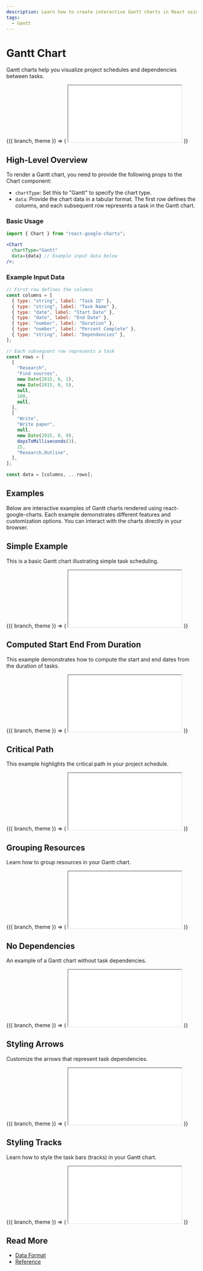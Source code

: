 ```yaml
---
description: Learn how to create interactive Gantt charts in React using react-google-charts. This guide provides examples with live demos and covers data formatting, customization options and task dependencies.
tags:
  - Gantt
---
```



# Gantt Chart

Gantt charts help you visualize project schedules and dependencies between tasks.

<ContextProvider>
  {({ branch, theme }) => (
    <iframe
      src={`https://codesandbox.io/embed/github/RakanNimer/react-google-charts/tree/${branch}/sandboxes/gantt/default?view=preview&fontsize=14&hidenavigation=1&module=%2FApp.tsx&theme=${theme}`}
      style={{
        width: "90%",
        height: "300px",
        border: 0,
        borderRadius: "4px",
        overflow: "hidden",
      }}
      title="RakanNimer/react-google-charts: Gantt Simple Example"
      allow="accelerometer; ambient-light-sensor; camera; encrypted-media; geolocation; gyroscope; hid; microphone; midi; payment; usb; vr; xr-spatial-tracking"
      sandbox="allow-forms allow-modals allow-popups allow-presentation allow-same-origin allow-scripts"
      loading="lazy"
    ></iframe>
  )}
</ContextProvider>

## High-Level Overview

To render a Gantt chart, you need to provide the following props to the Chart component:

- `chartType`: Set this to "Gantt" to specify the chart type.
- `data`: Provide the chart data in a tabular format. The first row defines the columns, and each subsequent row represents a task in the Gantt chart.

### Basic Usage

```jsx
import { Chart } from "react-google-charts";

<Chart
  chartType="Gantt"
  data={data} // Example input data below
/>;
```

### Example Input Data

```jsx
// First row defines the columns
const columns = [
  { type: "string", label: "Task ID" },
  { type: "string", label: "Task Name" },
  { type: "date", label: "Start Date" },
  { type: "date", label: "End Date" },
  { type: "number", label: "Duration" },
  { type: "number", label: "Percent Complete" },
  { type: "string", label: "Dependencies" },
];

// Each subsequent row represents a task
const rows = [
  [
    "Research",
    "Find sources",
    new Date(2015, 0, 1),
    new Date(2015, 0, 5),
    null,
    100,
    null,
  ],
  [
    "Write",
    "Write paper",
    null,
    new Date(2015, 0, 9),
    daysToMilliseconds(3),
    25,
    "Research,Outline",
  ],
];

const data = [columns, ...rows];
```

## Examples

Below are interactive examples of Gantt charts rendered using react-google-charts. Each example demonstrates different features and customization options. You can interact with the charts directly in your browser.

## Simple Example

This is a basic Gantt chart illustrating simple task scheduling.

<ContextProvider>
  {({ branch, theme }) => (
    <iframe
      src={`https://codesandbox.io/embed/github/RakanNimer/react-google-charts/tree/${branch}/sandboxes/gantt/default?fontsize=14&hidenavigation=1&module=%2FApp.tsx&theme=${theme}`}
      style={{
        width: "100%",
        height: "500px",
        border: 0,
        borderRadius: "4px",
        overflow: "hidden",
      }}
      title="RakanNimer/react-google-charts: Gantt Simple Example"
      allow="accelerometer; ambient-light-sensor; camera; encrypted-media; geolocation; gyroscope; hid; microphone; midi; payment; usb; vr; xr-spatial-tracking"
      sandbox="allow-forms allow-modals allow-popups allow-presentation allow-same-origin allow-scripts"
      loading="lazy"
    ></iframe>
  )}
</ContextProvider>

## Computed Start End From Duration

This example demonstrates how to compute the start and end dates from the duration of tasks.

<ContextProvider>
  {({ branch, theme }) => (
    <iframe
      src={`https://codesandbox.io/embed/github/RakanNimer/react-google-charts/tree/${branch}/sandboxes/gantt/computed?fontsize=14&hidenavigation=1&module=%2FApp.tsx&theme=${theme}`}
      style={{
        width: "100%",
        height: "500px",
        border: 0,
        borderRadius: "4px",
        overflow: "hidden",
      }}
      title="RakanNimer/react-google-charts: Gantt Computed Start End From Duration"
      allow="accelerometer; ambient-light-sensor; camera; encrypted-media; geolocation; gyroscope; hid; microphone; midi; payment; usb; vr; xr-spatial-tracking"
      sandbox="allow-forms allow-modals allow-popups allow-presentation allow-same-origin allow-scripts"
      loading="lazy"
    ></iframe>
  )}
</ContextProvider>

## Critical Path

This example highlights the critical path in your project schedule.

<ContextProvider>
  {({ branch, theme }) => (
    <iframe
      src={`https://codesandbox.io/embed/github/RakanNimer/react-google-charts/tree/${branch}/sandboxes/gantt/critical-path?fontsize=14&hidenavigation=1&module=%2FApp.tsx&theme=${theme}`}
      style={{
        width: "100%",
        height: "500px",
        border: 0,
        borderRadius: "4px",
        overflow: "hidden",
      }}
      title="RakanNimer/react-google-charts: Gantt Critical Path"
      allow="accelerometer; ambient-light-sensor; camera; encrypted-media; geolocation; gyroscope; hid; microphone; midi; payment; usb; vr; xr-spatial-tracking"
      sandbox="allow-forms allow-modals allow-popups allow-presentation allow-same-origin allow-scripts"
      loading="lazy"
    ></iframe>
  )}
</ContextProvider>

## Grouping Resources

Learn how to group resources in your Gantt chart.

<ContextProvider>
  {({ branch, theme }) => (
    <iframe
      src={`https://codesandbox.io/embed/github/RakanNimer/react-google-charts/tree/${branch}/sandboxes/gantt/grouping?fontsize=14&hidenavigation=1&module=%2FApp.tsx&theme=${theme}`}
      style={{
        width: "100%",
        height: "500px",
        border: 0,
        borderRadius: "4px",
        overflow: "hidden",
      }}
      title="RakanNimer/react-google-charts: Gantt Grouping Resources"
      allow="accelerometer; ambient-light-sensor; camera; encrypted-media; geolocation; gyroscope; hid; microphone; midi; payment; usb; vr; xr-spatial-tracking"
      sandbox="allow-forms allow-modals allow-popups allow-presentation allow-same-origin allow-scripts"
      loading="lazy"
    ></iframe>
  )}
</ContextProvider>

## No Dependencies

An example of a Gantt chart without task dependencies.

<ContextProvider>
  {({ branch, theme }) => (
    <iframe
      src={`https://codesandbox.io/embed/github/RakanNimer/react-google-charts/tree/${branch}/sandboxes/gantt/no-dependencies?fontsize=14&hidenavigation=1&module=%2FApp.tsx&theme=${theme}`}
      style={{
        width: "100%",
        height: "500px",
        border: 0,
        borderRadius: "4px",
        overflow: "hidden",
      }}
      title="RakanNimer/react-google-charts: Gantt No Dependencies"
      allow="accelerometer; ambient-light-sensor; camera; encrypted-media; geolocation; gyroscope; hid; microphone; midi; payment; usb; vr; xr-spatial-tracking"
      sandbox="allow-forms allow-modals allow-popups allow-presentation allow-same-origin allow-scripts"
      loading="lazy"
    ></iframe>
  )}
</ContextProvider>

## Styling Arrows

Customize the arrows that represent task dependencies.

<ContextProvider>
  {({ branch, theme }) => (
    <iframe
      src={`https://codesandbox.io/embed/github/RakanNimer/react-google-charts/tree/${branch}/sandboxes/gantt/styling-arrows?fontsize=14&hidenavigation=1&module=%2FApp.tsx&theme=${theme}`}
      style={{
        width: "100%",
        height: "500px",
        border: 0,
        borderRadius: "4px",
        overflow: "hidden",
      }}
      title="RakanNimer/react-google-charts: Gantt Styling Arrows"
      allow="accelerometer; ambient-light-sensor; camera; encrypted-media; geolocation; gyroscope; hid; microphone; midi; payment; usb; vr; xr-spatial-tracking"
      sandbox="allow-forms allow-modals allow-popups allow-presentation allow-same-origin allow-scripts"
      loading="lazy"
    ></iframe>
  )}
</ContextProvider>

## Styling Tracks

Learn how to style the task bars (tracks) in your Gantt chart.

<ContextProvider>
  {({ branch, theme }) => (
    <iframe
      src={`https://codesandbox.io/embed/github/RakanNimer/react-google-charts/tree/${branch}/sandboxes/gantt/styling-tracks?fontsize=14&hidenavigation=1&module=%2FApp.tsx&theme=${theme}`}
      style={{
        width: "100%",
        height: "500px",
        border: 0,
        borderRadius: "4px",
        overflow: "hidden",
      }}
      title="RakanNimer/react-google-charts: Gantt Styling Tracks"
      allow="accelerometer; ambient-light-sensor; camera; encrypted-media; geolocation; gyroscope; hid; microphone; midi; payment; usb; vr; xr-spatial-tracking"
      sandbox="allow-forms allow-modals allow-popups allow-presentation allow-same-origin allow-scripts"
      loading="lazy"
    ></iframe>
  )}
</ContextProvider>

## Read More

- [Data Format](https://developers.google.com/chart/interactive/docs/gallery/ganttchart#data-format)
- [Reference](https://developers.google.com/chart/interactive/docs/gallery/ganttchart)
